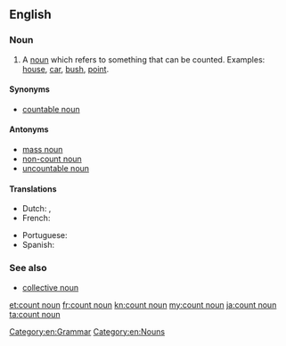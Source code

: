 ==English==
{{wikipedia}}

===Noun===
{{en-noun|head=[[count]] [[noun]]}}

# A [[noun]] which refers to something that can be counted. Examples: [[house]], [[car]], [[bush]], [[point]].

====Synonyms====
* [[countable noun]]

====Antonyms====
* [[mass noun]]
* [[non-count noun]]
* [[uncountable noun]]

====Translations====
{{trans-top|noun used to refer to things that can be counted}}
* Dutch: {{t-|nl|telbaar zelfstandig naamwoord|n}}, {{t-|nl|telbaar substantief|n}}
* French: {{t-|fr|nom dénombrable|m}}
{{trans-mid}}
* Portuguese: {{t-|pt|substantivo contável|m}}
* Spanish: {{t-|es|sustantivo contable|m}}
{{trans-bottom}}

===See also===
* [[collective noun]]

[[Category:en:Grammar]]
[[Category:en:Nouns]]

[[et:count noun]]
[[fr:count noun]]
[[kn:count noun]]
[[my:count noun]]
[[ja:count noun]]
[[ta:count noun]]